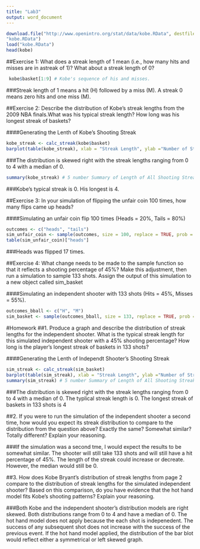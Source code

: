 ```yaml
---
title: "Lab3"
output: word_document
---
```


```r
download.file("http://www.openintro.org/stat/data/kobe.RData", destfile =
"kobe.RData")
load("kobe.RData")
head(kobe)
```


##Exercise 1: What does a streak length of 1 mean (i.e., how many hits and misses are in astreak of 1)? What about a streak length of 0?

```r
 kobe$basket[1:9] # Kobe's sequence of his and misses.
```

###Streak length of 1 means a hit (H) followed by a miss (M).  A streak 0 means zero hits and one miss (M).


##Exercise 2: Describe the distribution of Kobe's streak lengths from the 2009 NBA finals.What was his typical streak length? How long was his longest streak of baskets?

####Generating the Lenth of Kobe's Shooting Streak
```r
kobe_streak <- calc_streak(kobe$basket)
barplot(table(kobe_streak), xlab = "Streak Length", ylab ="Number of Streaks", main ="Length of All Shooting Streaks (Kobe Bryant)")
```

###The distribution is skewed right with the streak lengths ranging from 0 to 4 with a median of 0.

```r
summary(kobe_streak) # 5 number Summary of Length of All Shooting Streaks (Kobe Bryant)
```
###Kobe's typical streak is 0.  His longest is 4.

##Exercise 3: In your simulation of flipping the unfair coin 100 times, how many flips came up heads?

####Simulating an unfair coin flip 100 times (Heads = 20%, Tails = 80%)
```r
outcomes <- c("heads", "tails") 
sim_unfair_coin <- sample(outcomes, size = 100, replace = TRUE, prob = c(0.2, 0.8))
table(sim_unfair_coin)["heads"]
```

###Heads was flipped 17 times.

##Exercise 4: What change needs to be made to the sample function so that it reflects a shooting percentage of 45%? Make this adjustment, then run a simulation to sample 133 shots. Assign the output of this simulation to a new object called sim_basket

####Simulating an independent shooter with 133 shots (Hits = 45%, Misses = 55%).
```r
outcomes_bball <- c("H", "M") 
sim_basket <- sample(outcomes_bball, size = 133, replace = TRUE, prob = c(.45, .55))
```

#Homework
##1. Produce a graph and describe the distribution of streak lengths for the independent shooter. What is the typical streak length for this simulated independent shooter with a 45% shooting percentage? How long is the player's longest streak of baskets in 133 shots?

####Generating the Lenth of Independt Shooter's Shooting Streak
```r
sim_streak <- calc_streak(sim_basket) 
barplot(table(sim_streak), xlab = "Streak Length", ylab ="Number of Streaks", main ="Length of All Shooting Streaks (Independent Shooter)")
summary(sim_streak) # 5 number Summary of Length of All Shooting Streaks (Independent Shooter)
```

###The distribution is skewed right with the streak lengths ranging from 0 to 4 with a median of 0. The typlical streak length is 0.  The longest streak of baskets in 133 shots is 4

##2. If you were to run the simulation of the independent shooter a second time, how would you expect its streak distribution to compare to the distribution from the question above? Exactly the same? Somewhat similar? Totally different? Explain your reasoning.

###If the simulation was a second tme, I would expect the results to be somewhat similar.  The shooter will still take 133 shots and will still have a hit percentage of 45%.  The length of the streak could increase or decreate. However, the median would still be 0.

##3. How does Kobe Bryant's distribution of streak lengths from page 2 compare to the distribution of streak lengths for the simulated independent shooter? Based on this comparison, do you have evidence that the hot hand model fits Kobe's shooting patterns? Explain your reasoning.

###Both Kobe and the independent shooter's distribution models are right skewed.  Both distributions range from 0 to 4 and have a median of 0.  The hot hand model does not apply because the each shot is indepenedent.  The success of any subsequent shot does not increase with the success of the previous event. If the hot hand model applied,  the distribution of the bar blot would reflect either a symmetrical or left skewed graph.  

